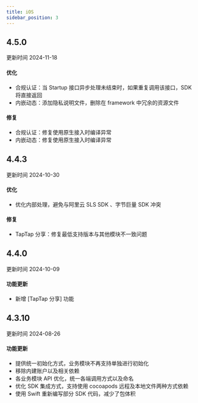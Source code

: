 ```yaml
---
title: iOS
sidebar_position: 3
---
```


<h2> 4.5.0 </h2>

更新时间 2024-11-18

<h4> 优化 </h4>

- 合规认证：当 Startup 接口异步处理未结束时，如果重复调用该接口，SDK 将直接返回
- 内嵌动态：添加隐私说明文件，删除在 framework 中冗余的资源文件

<h4> 修复 </h4>

- 合规认证：修复使用原生接入时编译异常
- 内嵌动态：修复使用原生接入时编译异常


<h2> 4.4.3 </h2>

更新时间 2024-10-30

<h4> 优化 </h4>

- 优化内部处理，避免与阿里云 SLS SDK 、字节巨量 SDK 冲突

<h4> 修复 </h4>

- TapTap 分享：修复最低支持版本与其他模块不一致问题

<h2> 4.4.0 </h2>

更新时间 2024-10-09

<h4> 功能更新 </h4>

- 新增 [TapTap 分享] 功能

<h2> 4.3.10 </h2>

更新时间 2024-08-26

<h4> 功能更新 </h4>

- 提供统一初始化方式，业务模块不再支持单独进行初始化
- 移除内建账户以及相关依赖
- 各业务模块 API 优化，统一各端调用方式以及命名
- 优化 SDK 集成方式，支持使用 cocoapods 远程及本地文件两种方式依赖
- 使用 Swift 重新编写部分 SDK 代码，减少了包体积